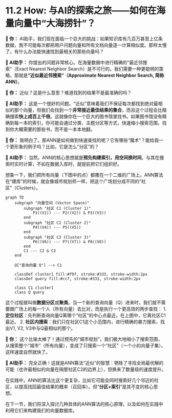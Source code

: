 # 11.2 How: 与AI的探索之旅——如何在海量向量中“大海捞针”？

::: {.callout-note title="与AI的探索之旅"}
**👤 你：**
AI助手，我们现在面临一个巨大的挑战：如果知识库有几百万甚至上亿条数据，我不可能每次都把用户问题向量和所有文档向量逐一计算相似度。那样太慢了。有什么办法能快速找到最相关的那些向量吗？

**🤖 AI助手：**
你提出的问题非常核心。在海量数据中进行精确的“最近邻搜索”（Exact Nearest Neighbor Search）是不可行的。我们需要一种更聪明的策略，那就是**“近似最近邻搜索”（Approximate Nearest Neighbor Search, 简称ANN）**。

**👤 你：**
近似？这是什么意思？难道找到的结果不是最准确的吗？

**🤖 AI助手：**
这是一个很好的问题。“近似”意味着我们不保证每次都找到绝对最相似的那个向量，但我们会找到一个**非常接近最佳结果的集合**，而且这个过程会比精确搜索**快上成百上千倍**。这就像你在一个巨大的图书馆里找书。如果图书馆没有精确到每一本的索引，你可能会通过分类、主题分区等方式，快速缩小搜索范围，找到你大概需要的那些书，而不是一本本地翻。

**👤 你：**
我明白了。那ANN是如何做到快速查找的呢？它有哪些“魔术”？能给我一个更形象的例子吗？比如，它是怎么“分区”的？

**🤖 AI助手：**
当然。ANN的核心思想就是**预先构建索引，用空间换时间**。与其在搜索时实时计算，不如在数据入库时，就提前把它们组织好。

想象一下，我们把所有向量（下图中的点）都撒在一个二维的广场上。ANN算法在“建库”的时候，就会像城市规划师一样，把这个广场划分成不同的“社区”（Clusters）。

```mermaid
graph TD
    subgraph "向量空间 (Vector Space)"
        subgraph "社区 C1 (Cluster 1)"
            P1((V1)) --- P2((V2)) & P3((V3))
        end
        subgraph "社区 C2 (Cluster 2)"
            P4((V4)) --- P5((V5))
        end
        subgraph "社区 C3 (Cluster 3)"
            P6((V6)) --- P7((V7)) & P8((V8))
        end
        C1 --- C2 & C3
    end
    
    Q["查询向量 Q"] --> C1
    
    classDef cluster1 fill:#f9f, stroke:#333, stroke-width:2px
    classDef query fill:#ccf, stroke:#333, stroke-width:2px

    class C1 cluster1
    class Q query
```

这个过程就叫做**数据分区**或**聚类**。当一个新的查询向量（Q）进来时，我们就不需要跟广场上的每一个人（所有向量）去比对，而是执行一个更高效的两步查找：
1.  **定位社区**：先判断查询向量Q离哪个“社区”的中心点最近。在上图中，它离社区C1最近。
2.  **社区内搜索**：我们只在社区C1这个小范围内，进行精确的暴力搜索，找出V1, V2, V3中与Q最相似的那个。

**👤 你：**
这个比喻太棒了！通过预先的“城市规划”，我们极大地缩小了搜索范围，从搜索整个“城市”（所有向量），变成了只搜索一个“社区”（一个小的向量子集）。这样速度自然就快了。

**🤖 AI助手：**
完全正确！这就是ANN算法“近似”的智慧：牺牲了寻找全局最优解的可能（也许最相似的向量在隔壁社区C2的边界上），但换来了数量级的速度提升。

在实践中，ANN的算法比这个更复杂，比如它可能会同时搜索好几个邻近的社区，以提高找回最佳结果的概率（召回率）。但“**分区+索引**”是其不变的核心思想。

在下一节，我们将深入探讨几种具体的ANN算法的核心原理，以及如何在实践中利用它们来构建我们的向量数据库。
:::
